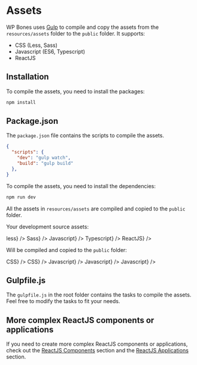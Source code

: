 
# Assets

WP Bones uses [Gulp](https://gulpjs.com/) to compile and copy the assets from the `resources/assets` folder to the `public` folder. It supports:

- CSS (Less, Sass)
- Javascript (ES6, Typescript)
- ReactJS

## Installation

To compile the assets, you need to install the packages:

```sh npm2yarn copy
npm install
```

## Package.json

The `package.json` file contains the scripts to compile the assets.

```json copy
{
  "scripts": {
    "dev": "gulp watch",
    "build": "gulp build"
  },
}
```

To compile the assets, you need to install the dependencies:

```sh npm2yarn copy
npm run dev
```
All the assets in `resources/assets` are compiled and copied to the `public` folder.

Your development source assets:

<FileTree>
  <FileTree.Folder name="resources" defaultOpen>
      <FileTree.Folder name="assets" defaultOpen>
        <FileTree.Folder name="css" defaultOpen>
            <FileTree.File label={<FileTreeLabel type="file" name="my-styles-1.less">less</FileTreeLabel>} />
            <FileTree.File label={<FileTreeLabel type="file" name="my-styles-2.scss">Sass</FileTreeLabel>} />
        </FileTree.Folder>
        <FileTree.Folder name="js" defaultOpen>
            <FileTree.File label={<FileTreeLabel type="file" name="my-script.js">Javascript</FileTreeLabel>} />
            <FileTree.File label={<FileTreeLabel type="file" name="my-hook.ts">Typescript</FileTreeLabel>} />
            <FileTree.File label={<FileTreeLabel type="file" name="my-react-component.jsx">ReactJS</FileTreeLabel>} />
        </FileTree.Folder>
      </FileTree.Folder>
  </FileTree.Folder>
</FileTree>

Will be compiled and copied to the `public` folder:

<FileTree>
  <FileTree.Folder name="public" defaultOpen>
      <FileTree.Folder name="css" defaultOpen>
          <FileTree.File label={<FileTreeLabel type="file" name="my-styles-1.css">CSS</FileTreeLabel>} />
          <FileTree.File label={<FileTreeLabel type="file" name="my-styles-2.css">CSS</FileTreeLabel>} />
      </FileTree.Folder>
      <FileTree.Folder name="js" defaultOpen>
          <FileTree.File label={<FileTreeLabel type="file" name="my-script.js">Javascript</FileTreeLabel>} />
          <FileTree.File label={<FileTreeLabel type="file" name="my-hook.js">Javascript</FileTreeLabel>} />
          <FileTree.File label={<FileTreeLabel type="file" name="my-react-component.js">Javascript</FileTreeLabel>} />
      </FileTree.Folder>
  </FileTree.Folder>
</FileTree>

## Gulpfile.js

The `gulpfile.js` in the root folder contains the tasks to compile the assets.
Feel free to modify the tasks to fit your needs.

## More complex ReactJS components or applications

If you need to create more complex ReactJS components or applications, check out the [ReactJS Components](/docs/Views/react) section and the [ReactJS Applications](/docs/Views/react-app) section.
